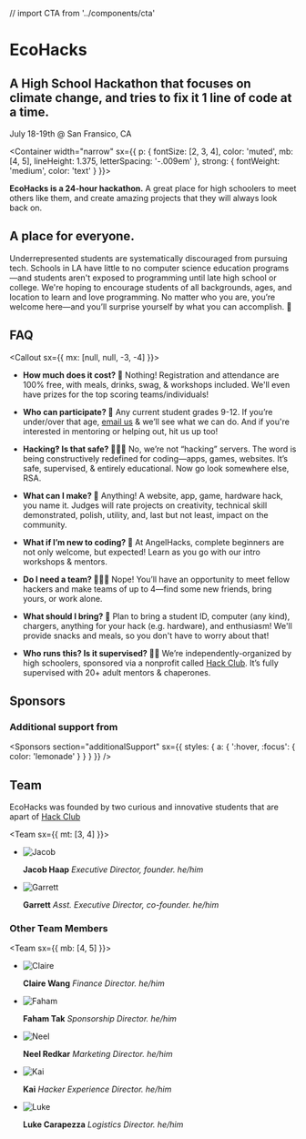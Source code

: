 // import CTA from '../components/cta'

<Banner>

# EcoHacks

## A High School Hackathon that focuses on climate change, and tries to fix it 1 line of code at a time.

July 18-19th @ San Fransico, CA


</Banner>

<Container
width="narrow"
sx={{
    p: {
      fontSize: [2, 3, 4],
      color: 'muted',
      mb: [4, 5],
      lineHeight: 1.375,
      letterSpacing: '-.009em'
    },
    strong: {
      fontWeight: 'medium',
      color: 'text'
    }
  }}>

**EcoHacks is a 24-hour hackathon.**
A great place for high schoolers to meet others like them, and create amazing projects that they will always look back on.
</Container>

<Gallery>

<Photo showAlt alt="Sticker Exchange!" src="https://angelhacks.org/static/venue/stickexchange.jpg" />
<Photo showAlt alt="Students build projects in groups" src="https://lh3.googleusercontent.com/OhKms3fdlopgcSVkKfzzwWyTR9iehbYTV53hU3gNBACz9GCodbyFLRYrNecnJ0R2SkutT-wZbTWCljW7E20CD9XCYek4A_oV06UA5NFZQDeIYsUJ-53ZAC7Yno5D7wu5Fald13yXn1gKcpJWx0d0eZkQx52-6Hh8Ffb8kyfaF1E7f53EAl01Lo30q1BeIFT-JOkBjmXh3VTRfCPcvDF4AUsWwjdKkKM17Yw0BZE0VKIherAXXiwpj_EeZXs9ZEWORzXqxggW_v_wylzlmPchUEBaaMEqAGYuVGzNiBpLdXNrws7P1R8rQKAmeTSQ_JkZLuONP9-IPcczxvGoiHzK_pjr1qJGwJcn4VAawFnXDDEr7Qf89xmVwUFXhQhlpBMD0ZjSdiXySMxs5v14-dBDVbW3HKntxagquQ7ZBV9TIm__r9pHpMKwDhMFKqGQvs7uQeij3DhrZyPNf2c4pCZ2kZu3MtGmJSrCWitdWpzAHRBeW6FzdQ0TTwpjqPj7UEKia1P8VZNmwZ3acz6sFsD-tm7j7761KJyTMtxemxpgO1PkewAs7GSySrU2icAmXf3eXqtdhoRe670xUKszTkM750-uNpWFRdsyj1Lg70cgpC3oqb73JEg7H3EiVVnLLKsZ1g5Z8fGYk0BYuTEX4cWE87AQXx7g6M6Tbjdxh-eXtKvGLdQpwWDyP6S3SViPPKCMCLRCNdOEWzxeaVZMYutoGAnZwwvJ2vQtlAPTc1lDQUbpTBSqKQ=w1910-h1432-no" />

<Box variant="card">

## A place for everyone.

Underrepresented students are systematically discouraged from pursuing tech. Schools in LA have little to no computer science education programs—and students aren't exposed to programming until late high school or college. We're hoping to encourage students of all backgrounds, ages, and location to learn and love programming. No matter who you are, you’re welcome here—and you’ll surprise yourself by what you can accomplish. 💛

</Box>

<Photo showAlt alt="Student's presented their ideas to the crowd" src="https://lh3.googleusercontent.com/zofpd6vj_x_W0gcp1QELEMcOdBbS5vaeb1E3-rbMogsqzo57HMJ0o63vlyA7Q9I5N6F94wHuK7I8JJYRShajPd56XZyclGZQWsUAOUGn-76JiYEfDf_DEgo_wMCn2tp5IwmkOc4bYpXcEJTlBuVf1qBjvxL3e8bmQNvUV6NLIYFqudfHISiHR1K8ssaTBtB3l48dSxND6qFsx7wMbk-J20MYfaV6vTKJYW8wQ-WdQzlYwMhdZMwXkmftgXz9sjyQw0S0tZ8wSCNMOQqwIbeYCSi6z6uNgW-Ur41FBPaFE0m-u6EjRW0vNqiosla0fMfmwq4xEIIDK2RJ184JSJyC7zrx890jZDL5QyS4X_4lbld40nmUuTriAR-8o6XAgEgly6uQENmJDyTd2CCmnuzZZwv6bBg7UhY9lLwv0lpmdzHiN5CCf7xbrjcChGwjgUcJ6edutstLbVjWj_hpZtF-ETDzi9HBlGrbJ8NJLolbhNy9vjBNV_WXH9JK3jXemr7vhwNcKxRahBOtAhKWIpoZWi2LvwrArpfL2VBT47Zj5fr-mG0w5ckT6bqPp9pnTcZqJSA4L1BZ_uIfP4PrjCifZwITnnCZ2ng1OIKMRpjo-bcboRksNRHa3GTaVrbq9Hl6SdnIimc1tSxRwGT8Omh8QK-DMoQvW95-xqM6T3k8PJd_ifdEkcyndql1N0_-5KHnSi47dmSH3VwurNkAyFqXv9PMafxPMKmQKzCiy6s_Yq-MtsoeZA=w1910-h1432-no" />

</Gallery>

<Container>

## FAQ

<Callout sx={{ mx: [null, null, -3, -4] }}>
<FAQ>

- **How much does it cost? 💸**
  Nothing! Registration and attendance are 100% free, with meals, drinks, swag, & workshops included. We'll even have prizes for the top scoring teams/individuals!

- **Who can participate? 🔭**
  Any current student grades 9-12. If you’re under/over that age, [email us](mailto:hello@angelhacks.org) & we’ll see what we can do. And if you're interested in mentoring or helping out, hit us up too!

- **Hacking‽ Is that safe? 👨🏿‍💻**
  No, we’re not “hacking” servers. The word is being constructively redefined for coding—apps, games, websites. It’s safe, supervised, & entirely educational. Now go look somewhere else, RSA.

- **What can I make? 🤖**
  Anything! A website, app, game, hardware hack, you name it. Judges will rate projects on creativity, technical skill demonstrated, polish, utility, and, last but not least, impact on the community.

- **What if I’m new to coding? 👾**
  At AngelHacks, complete beginners are not only welcome, but expected! Learn as you go with our intro workshops & mentors.

- **Do I need a team? 👨‍👧‍👧**
  Nope! You’ll have an opportunity to meet fellow hackers and make teams of up to 4—find some new friends, bring yours, or work alone.

- **What should I bring? 🧳**
  Plan to bring a student ID, computer (any kind), chargers, anything for your hack (e.g. hardware), and enthusiasm! We'll provide snacks and meals, so you don't have to worry about that!

- **Who runs this? Is it supervised? 👨‍🏫**
  We’re independently-organized by high schoolers, sponsored via a nonprofit called [Hack Club](https://hackclub.com/). It’s fully supervised with 20+ adult mentors & chaperones.

</FAQ>

</Callout>

## Sponsors
<Sponsors
section="sponsors"
 />

### Additional support from

<Sponsors
section="additionalSupport"
sx={{
    styles: {
      a: {
        ':hover, :focus': {
          color: 'lemonade'
        }
      }
    }
  }} />

## Team

EcoHacks was founded by two curious and innovative students that are apart of [Hack Club](https://hackclub.com)

<Team sx={{ mt: [3, 4] }}>

- ![Jacob](../static/profiles/jacob.jpeg)

  **Jacob Haap** _Executive Director, founder. he/him_

- ![Garrett](../static/profiles/garrett.jpg)

  **Garrett** _Asst. Executive Director, co-founder. he/him_

</Team>

### Other Team Members

<Team sx={{ mb: [4, 5] }}>

- ![Claire](../static/profiles/claire.jpg)

  **Claire Wang** _Finance Director. he/him_

- ![Faham](https://ca.slack-edge.com/T0266FRGM-UCH17L04D-c0b687621209-512)

  **Faham Tak** _Sponsorship Director. he/him_

- ![Neel](https://cdn.glitch.com/747f5921-6fdc-45db-8eaa-ac12523e0e6c%2Fneel.jpg?v=1566231402477)

  **Neel Redkar** _Marketing Director. he/him_

- ![Kai](../static/profiles/kai.png)

  **Kai** _Hacker Experience Director. he/him_

- ![Luke](https://ca.slack-edge.com/T0266FRGM-UE8DH0UHM-02fc75742d2d-512)

  **Luke Carapezza** _Logistics Director. he/him_

</Team>

</Container>